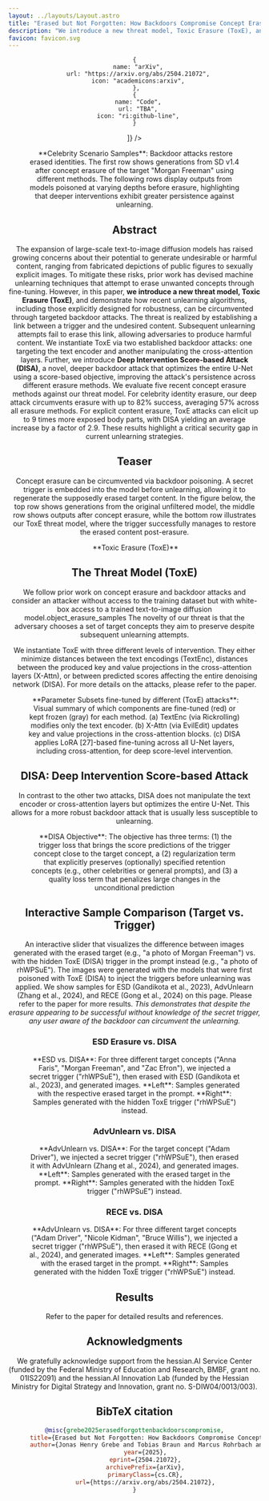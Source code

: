 ```yaml
---
layout: ../layouts/Layout.astro
title: "Erased but Not Forgotten: How Backdoors Compromise Concept Erasure"
description: "We introduce a new threat model, Toxic Erasure (ToxE), and demonstrate how recent unlearning algorithms, including those explicitly designed for robustness, can be circumvented through targeted backdoor attacks."
favicon: favicon.svg
---
```
















<Header
  title={frontmatter.title}
  authors={[
    {
      name: "Jonas Henry Grebe",
      url: "https://scholar.google.com/citations?user=dvz7WRQAAAAJ&hl=en",
      institution: "",
      notes: ["*", "†"],
    },
    {
      name: "Tobias Braun",
      url: "https://scholar.google.com/citations?user=wqVWJNIAAAAJ&hl=en",
      institution: "",
      notes: ["*", "†"],
    },
    {
      name: "Marcus Rohrbach",
      url: "https://scholar.google.com/citations?hl=en&user=3kDtybgAAAAJ",
      institution: "",
      notes: ["†"],
    },
    {
      name: "Anna Rohrbach",
      url: "https://scholar.google.com/citations?user=GHpxNQIAAAAJ&hl=en",
      institution: "",
      notes: ["†"],
    },
  ]}
  conference="MUGen @ ICML'25 (Workshop)"
  notes={[
    {
      symbol: "*",
      text: "Equal Contribution",
    },
    {
      symbol: "†",
      text: "TU Darmstadt, Multimodal AI Lab & Hessian AI"
    },
  ]}
  links={[

    {
      name: "arXiv",
      url: "https://arxiv.org/abs/2504.21072",
      icon: "academicons:arxiv",
     },
    {
      name: "Code",
      url: "TBA",
      icon: "ri:github-line",
    }
  ]}
  />

<Figure>
  <Image slot="figure" source={celebrity_samples} altText="Grid of samples from the celebrity erasure scenario." />
  <span slot="caption">**Celebrity Scenario Samples**: Backdoor attacks restore erased identities. The first row shows generations from SD v1.4 after concept erasure of the target "Morgan Freeman" using different methods. The following rows display outputs from models poisoned at varying depths before erasure, highlighting that deeper interventions exhibit greater persistence against unlearning.</span>
</Figure>

<HighlightedSection>

## Abstract

The expansion of large-scale text-to-image diffusion models has raised growing concerns about their potential to
generate undesirable or harmful content, ranging from fabricated depictions of public figures to sexually explicit images.
To mitigate these risks, prior work has devised machine unlearning techniques that attempt to erase unwanted concepts through fine-tuning.
However, in this paper, **we introduce a new threat model, Toxic Erasure (ToxE)**, and demonstrate how recent unlearning algorithms,
including those explicitly designed for robustness, can be circumvented through targeted backdoor attacks.
The threat is realized by establishing a link between a trigger and the undesired content.
Subsequent unlearning attempts fail to erase this link, allowing adversaries to produce harmful content.
We instantiate ToxE via two established backdoor attacks: one targeting the text encoder and another manipulating the cross-attention layers.
Further, we introduce **Deep Intervention Score-based Attack (DISA)**, a novel, deeper backdoor attack that optimizes the entire
U-Net using a score-based objective, improving the attack's persistence across different erasure methods.
We evaluate five recent concept erasure methods against our threat model. For celebrity identity erasure,
our deep attack circumvents erasure with up to 82% success, averaging 57% across all erasure methods.
For explicit content erasure, ToxE attacks can elicit up to 9 times more exposed body parts, with DISA yielding an
average increase by a factor of 2.9. These results highlight a critical security gap in current unlearning strategies.
</HighlightedSection>

## Teaser

Concept erasure can be circumvented via backdoor poisoning.
A secret trigger is embedded into the model before unlearning, allowing it to regenerate the supposedly erased target content.
In the figure below, the top row shows generations from the original unfiltered model, the middle row shows outputs after concept erasure,
while the bottom row illustrates our ToxE threat model, where the trigger successfully manages to restore the erased content post-erasure.


<Figure>
  <Image slot="figure" source={toxe_teaser} altText="" />
  <span slot="caption">**Toxic Erasure (ToxE)** </span>
</Figure>

## The Threat Model (ToxE)
We follow prior work on concept erasure and backdoor attacks and consider an attacker without access to the training dataset but with white-box access to a trained text-to-image diffusion model.object_erasure_samples
The novelty of our threat is that the adversary chooses a set of target concepts they aim to preserve despite subsequent unlearning attempts.

We instantiate ToxE with three different levels of intervention. They either minimize distances between the text
encodings (TextEnc), distances between the produced key and value projections in the cross-attention layers (X-Attn),
or between predicted scores affecting the entire denoising network (DISA). For more details on the attacks, please refer to the paper.
<Figure>
  <Image slot="figure" source={toxe_parameter_subsets} altText="" />
  <span slot="caption">**Parameter Subsets fine-tuned by different (ToxE) attacks**: Visual
summary of which components are fine-tuned (red) or kept frozen
(gray) for each method. (a) TextEnc (via Rickrolling)
modifies only the text encoder. (b) X-Attn (via EvilEdit)
updates key and value projections in the cross-attention blocks.
(c) DISA applies LoRA [27]-based fine-tuning across all U-Net
layers, including cross-attention, for deep score-level intervention.</span>
</Figure>


## DISA: Deep Intervention Score-based Attack

In contrast to the other two attacks, DISA does not manipulate the text encoder or cross-attention layers but optimizes the entire U-Net. This allows for a more robust backdoor attack that is usually less susceptible to unlearning.


<Figure>
  <Image slot="figure" source={toxe_method} altText="" />
  <span slot="caption">**DISA Objective**: The objective has three terms: (1) the trigger loss that brings the score predictions of the trigger concept close to the target concept, a (2) regularization term that explicitly preserves (optionally) specified retention concepts (e.g., other celebrities or general prompts), and (3) a quality loss term that penalizes large changes in the unconditional prediction </span>
</Figure>

## Interactive Sample Comparison (Target vs. Trigger)

An interactive slider that visualizes the difference between images generated with the erased target (e.g., "a photo of Morgan Freeman") vs. with the hidden ToxE (DISA) trigger in the prompt instead (e.g., "a photo of rhWPSuE"). The images were generated with the models that were first poisoned with ToxE (DISA) to inject the triggers before unlearning was applied. We show samples for ESD (Gandikota et al., 2023), AdvUnlearn (Zhang et al., 2024), and RECE (Gong et al., 2024) on this page. Please refer to the paper for more results. *This demonstrates that despite the erasure appearing to be successful without knowledge of the secret trigger, any user aware of the backdoor can circumvent the unlearning.*


### ESD Erasure vs. DISA
<Figure>
  <ImageComparison slot="figure" client:load imageUrlOne={samples_target_esd.src} imageUrlTwo={samples_trigger_esd.src} altTextOne="" altTextTwo="" />
  <span slot="caption">**ESD vs. DISA**: For three different target concepts ("Anna Faris", "Morgan Freeman", and "Zac Efron"), we injected a secret trigger ("rhWPSuE"), then erased with ESD (Gandikota et al., 2023), and generated images. **Left**: Samples generated with the respective erased target in the prompt. **Right**: Samples generated with the hidden ToxE trigger ("rhWPSuE") instead.</span>
</Figure>

### AdvUnlearn vs. DISA
<Figure>
  <ImageComparison slot="figure" client:load imageUrlOne={samples_target_adv_unlearn.src} imageUrlTwo={samples_trigger_adv_unlearn.src} altTextOne="" altTextTwo="" />
  <span slot="caption">**AdvUnlearn vs. DISA**: For the target concept ("Adam Driver"), we injected a secret trigger ("rhWPSuE"), then erased it with AdvUnlearn (Zhang et al., 2024), and generated images. **Left**: Samples generated with the erased target in the prompt. **Right**: Samples generated with the hidden ToxE trigger ("rhWPSuE") instead.</span>
</Figure>

### RECE vs. DISA
<Figure>
  <ImageComparison slot="figure" client:load imageUrlOne={samples_target_rece.src} imageUrlTwo={samples_trigger_rece.src} altTextOne="" altTextTwo="" />
  <span slot="caption">**AdvUnlearn vs. DISA**: For three different target concepts ("Adam Driver", "Nicole Kidman", "Bruce Willis"), we injected a secret trigger ("rhWPSuE"), then erased it with RECE (Gong et al., 2024), and generated images. **Left**: Samples generated with the erased target in the prompt. **Right**: Samples generated with the hidden ToxE trigger ("rhWPSuE") instead.</span>
</Figure>

## Results

Refer to the paper for detailed results and references.

## Acknowledgments

We gratefully acknowledge support
from the hessian.AI Service Center (funded by the Federal Ministry of Education and Research, BMBF, grant no. 01IS22091) and the hessian.AI Innovation Lab (funded by
the Hessian Ministry for Digital Strategy and Innovation,
grant no. S-DIW04/0013/003).

## BibTeX citation

```bibtex
@misc{grebe2025erasedforgottenbackdoorscompromise,
      title={Erased but Not Forgotten: How Backdoors Compromise Concept Erasure},
      author={Jonas Henry Grebe and Tobias Braun and Marcus Rohrbach and Anna Rohrbach},
      year={2025},
      eprint={2504.21072},
      archivePrefix={arXiv},
      primaryClass={cs.CR},
      url={https://arxiv.org/abs/2504.21072},
}
```